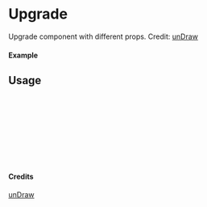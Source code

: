 
<Meta of={Upgrade} title="unDraw/Upgrade" />

# Upgrade

Upgrade component with different props.
Credit: [unDraw](https://undraw.co/illustrations)

#### Example

<Canvas of={Upgrade.Primary} />

## Usage

```ts
import { Upgrade } from "yadl-ui";

const Example = () => {
  return (
      <Upgrade />
  );
};

export default Example;
```

#### Credits
[unDraw](https://undraw.co/illustrations)
